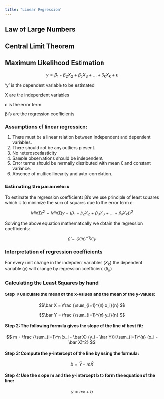 ```yaml
---
title: "Linear Regression"
---
```


## Law of Large Numbers


## Central Limit Theorem


## Maximum Likelihood Estimation



$$y = \beta_1 + \beta_2 X_2 + \beta_3 X_3 +...+ \beta_k X_k + \epsilon  $$

‘y’ is the dependent variable to be estimated

X are the independent variables

ε is the error term

βi’s are the regression coefficients

### Assumptions of linear regression: 

1. There must be a linear relation between independent and dependent variables. 
2. There should not be any outliers present. 
3. No heteroscedasticity 
4. Sample observations should be independent. 
5. Error terms should be normally distributed with mean 0 and constant variance. 
6. Absence of multicollinearity and auto-correlation.

### Estimating the parameters

To estimate the regression coefficients βi’s we use principle of least squares which is to minimize the sum of squares due to the error term ε:

$$Min \sum \epsilon^2 = Min \sum (y - (\beta_1 + \beta_2 X_2 + \beta_3 X_3 +...+ \beta_k X_k))^2$$

Solving the above equation mathematically we obtain the regression coefficients:

$$\hat \beta = (X'X)^{-1} X'y$$

### Interpretation of regression coefficients

For every unit change in the indepdent variables $(X_k)$ the dependent variable (y) will change by regression coefficient $(\beta_k)$

### Calculating the Least Squares by hand

#### Step 1: Calculate the mean of the x-values and the mean of the y-values:

$$\bar X = \frac {\sum_{i=1}^{n} x_i}{n}  $$

$$\bar Y = \frac {\sum_{i=1}^{n} y_i}{n}  $$

#### Step 2: The following formula gives the slope of the line of best fit:

$$ m = \frac {\sum_{i=1}^n (x_i - \bar X) (y_i - \bar Y)}{\sum_{i=1}^{n} (x_i - \bar X)^2}  $$

#### Step 3: Compute the y-intercept of the line by using the formula:

$$ b = \bar Y - m \bar X$$

#### Step 4: Use the slope m and the y-intercept b to form the equation of the line:

$$ y = m x + b$$